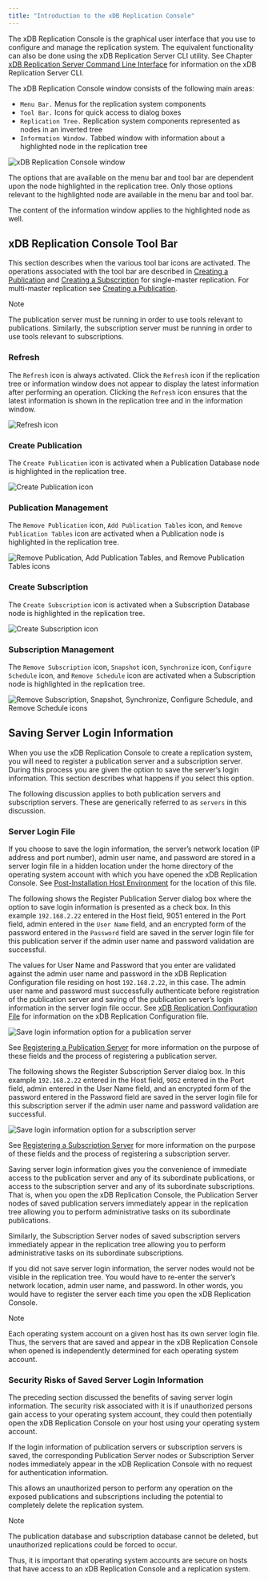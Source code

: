 ```yaml
---
title: "Introduction to the xDB Replication Console"
---
```


<div id="intro_xdb_console" class="registered_link"></div>


The xDB Replication Console is the graphical user interface that you use to configure and manage the replication system. The equivalent functionality can also be done using the xDB Replication Server CLI utility. See Chapter [xDB Replication Server Command Line Interface](08_xdb_cli/#xdb_cli) for information on the xDB Replication Server CLI.

The xDB Replication Console window consists of the following main areas:

-   `Menu Bar.` Menus for the replication system components
-   `Tool Bar.` Icons for quick access to dialog boxes
-   `Replication Tree.` Replication system components represented as nodes in an inverted tree
-   `Information Window.` Tabbed window with information about a highlighted node in the replication tree

![xDB Replication Console window](/images/image57.png)

The options that are available on the menu bar and tool bar are dependent upon the node highlighted in the replication tree. Only those options relevant to the highlighted node are available in the menu bar and tool bar.

The content of the information window applies to the highlighted node as well.

## xDB Replication Console Tool Bar

This section describes when the various tool bar icons are activated. The operations associated with the tool bar are described in [Creating a Publication](05_smr_operation/02_creating_publication/#creating_publication) and [Creating a Subscription](05_smr_operation/03_creating_subscription/#creating_subscription) for single-master replication. For multi-master replication see [Creating a Publication](05_smr_operation/02_creating_publication/06_mmr_operation/#creating_publication_mmr).

<div class="note">

<div class="title">

Note

</div>

The publication server must be running in order to use tools relevant to publications. Similarly, the subscription server must be running in order to use tools relevant to subscriptions.

</div>

### Refresh

The `Refresh` icon is always activated. Click the `Refresh` icon if the replication tree or information window does not appear to display the latest information after performing an operation. Clicking the `Refresh` icon ensures that the latest information is shown in the replication tree and in the information window.

![Refresh icon](/images/image58.png)

### Create Publication

The `Create Publication` icon is activated when a Publication Database node is highlighted in the replication tree.

![Create Publication icon](/images/image59.png)

### Publication Management

The `Remove Publication` icon, `Add Publication Tables` icon, and `Remove Publication Tables` icon are activated when a Publication node is highlighted in the replication tree.

![Remove Publication, Add Publication Tables, and Remove Publication Tables icons](/images/image60.png)

### Create Subscription

The `Create Subscription` icon is activated when a Subscription Database node is highlighted in the replication tree.

![Create Subscription icon](/images/image61.png)

### Subscription Management

The `Remove Subscription` icon, `Snapshot` icon, `Synchronize` icon, `Configure Schedule` icon, and `Remove Schedule` icon are activated when a Subscription node is highlighted in the replication tree.

![Remove Subscription, Snapshot, Synchronize, Configure Schedule, and Remove Schedule icons](/images/image62.png)

<div id="saving_server_login_info" class="registered_link"></div>

## Saving Server Login Information

When you use the xDB Replication Console to create a replication system, you will need to register a publication server and a subscription server. During this process you are given the option to save the server’s login information. This section describes what happens if you select this option.

The following discussion applies to both publication servers and subscription servers. These are generically referred to as `servers` in this discussion.

### Server Login File

If you choose to save the login information, the server’s network location (IP address and port number), admin user name, and password are stored in a server login file in a hidden location under the home directory of the operating system account with which you have opened the xDB Replication Console. See [Post-Installation Host Environment](03_installation/#post_installation_host_environment) for the location of this file.

The following shows the Register Publication Server dialog box where the option to save login information is presented as a check box. In this example `192.168.2.22` entered in the Host field, 9051 entered in the Port field, admin entered in the `User Name` field, and an encrypted form of the password entered in the `Password` field are saved in the server login file for this publication server if the admin user name and password validation are successful.

The values for User Name and Password that you enter are validated against the admin user name and password in the xDB Replication Configuration file residing on host `192.168.2.22`, in this case. The admin user name and password must successfully authenticate before registration of the publication server and saving of the publication server’s login information in the server login file occur. See [xDB Replication Configuration File](02_overview/03_replication_server_components_and_architecture/#xdb_replication_conf_file) for information on the xDB Replication Configuration file.

![Save login information option for a publication server](/images/image63.png)

See [Registering a Publication Server](05_smr_operation/02_creating_publication/#registering_publication_server) for more information on the purpose of these fields and the process of registering a publication server.

The following shows the Register Subscription Server dialog box. In this example `192.168.2.22` entered in the Host field, `9052` entered in the Port field, admin entered in the User Name field, and an encrypted form of the password entered in the Password field are saved in the server login file for this subscription server if the admin user name and password validation are successful.

![Save login information option for a subscription server](/images/image64.png)

See [Registering a Subscription Server](05_smr_operation/03_creating_subscription/#registering_subscription_server) for more information on the purpose of these fields and the process of registering a subscription server.

Saving server login information gives you the convenience of immediate access to the publication server and any of its subordinate publications, or access to the subscription server and any of its subordinate subscriptions. That is, when you open the xDB Replication Console, the Publication Server nodes of saved publication servers immediately appear in the replication tree allowing you to perform administrative tasks on its subordinate publications.

Similarly, the Subscription Server nodes of saved subscription servers immediately appear in the replication tree allowing you to perform administrative tasks on its subordinate subscriptions.

If you did not save server login information, the server nodes would not be visible in the replication tree. You would have to re-enter the server’s network location, admin user name, and password. In other words, you would have to register the server each time you open the xDB Replication Console.

<div class="note">

<div class="title">

Note

</div>

Each operating system account on a given host has its own server login file. Thus, the servers that are saved and appear in the xDB Replication Console when opened is independently determined for each operating system account.

</div>

### Security Risks of Saved Server Login Information

The preceding section discussed the benefits of saving server login information. The security risk associated with it is if unauthorized persons gain access to your operating system account, they could then potentially open the xDB Replication Console on your host using your operating system account.

If the login information of publication servers or subscription servers is saved, the corresponding Publication Server nodes or Subscription Server nodes immediately appear in the xDB Replication Console with no request for authentication information.

This allows an unauthorized person to perform any operation on the exposed publications and subscriptions including the potential to completely delete the replication system.

<div class="note">

<div class="title">

Note

</div>

The publication database and subscription database cannot be deleted, but unauthorized replications could be forced to occur.

</div>

Thus, it is important that operating system accounts are secure on hosts that have access to an xDB Replication Console and a replication system.
